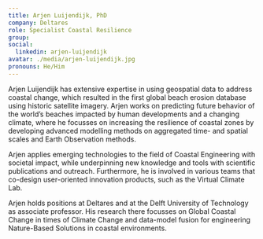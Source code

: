 ```yaml
---
title: Arjen Luijendijk, PhD
company: Deltares
role: Specialist Coastal Resilience
group:
social:
  linkedin: arjen-luijendijk
avatar: ./media/arjen-luijendijk.jpg
pronouns: He/Him
---
```

Arjen Luijendijk has extensive expertise in using geospatial data to address coastal change, which resulted in the first global beach erosion database using historic satellite imagery. Arjen works on predicting future behavior of the world’s beaches impacted by human developments and a changing climate, where he focusses on increasing the resilience of coastal zones by developing advanced modelling methods on aggregated time- and spatial scales and Earth Observation methods.

Arjen applies emerging technologies to the field of Coastal Engineering with societal impact, while underpinning new knowledge and tools with scientific publications and outreach. Furthermore, he is involved in various teams that co-design user-oriented innovation products, such as the Virtual Climate Lab.

Arjen holds positions at Deltares and at the Delft University of Technology as associate professor. His research there focusses on Global Coastal Change in times of Climate Change and data-model fusion for engineering Nature-Based Solutions in coastal environments. 